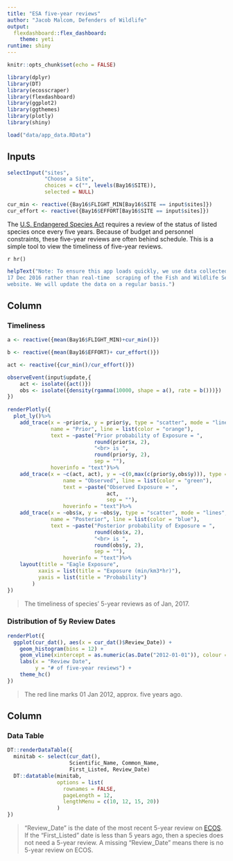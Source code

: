 ```yaml
---
title: "ESA five-year reviews"
author: "Jacob Malcom, Defenders of Wildlife"
output: 
  flexdashboard::flex_dashboard:
    theme: yeti
runtime: shiny
---
```


```r
knitr::opts_chunk$set(echo = FALSE)

library(dplyr)
library(DT)
library(ecosscraper)
library(flexdashboard)
library(ggplot2)
library(ggthemes)
library(plotly)
library(shiny)

load("data/app_data.RData")

```

Inputs {.sidebar}
-----------------------------------------------------------------------

```r
selectInput("sites", 
            "Choose a Site", 
            choices = c("", levels(Bay16$SITE)), 
            selected = NULL)

cur_min <- reactive({Bay16$FLIGHT_MIN[Bay16$SITE == input$sites]})
cur_effort <- reactive({Bay16$EFFORT[Bay16$SITE == input$sites]})
```

The [U.S. Endangered Species Act](https://www.fws.gov/endangered/laws-policies/)
requires a review of the status of listed species once every five years. Because
of budget and personnel constraints, these five-year reviews are often behind 
schedule. This is a simple tool to view the timeliness of five-year reviews. 

`r hr()`

```r
helpText("Note: To ensure this app loads quickly, we use data collected on 
17 Dec 2016 rather than real-time  scraping of the Fish and Wildlife Service's 
website. We will update the data on a regular basis.")
```

Column {data-width=400}
-----------------------------------------------------------------------

### Timeliness

```r
a <- reactive({mean(Bay16$FLIGHT_MIN)+cur_min()})

b <- reactive({mean(Bay16$EFFORT)+ cur_effort()})

act <- reactive({cur_min()/cur_effort()})

observeEvent(input$update,{
    act <- isolate({act()})
    obs <- isolate({density(rgamma(10000, shape = a(), rate = b()))})
})
    
renderPlotly({
  plot_ly()%>%
    add_trace(x = ~prior$x, y = prior$y, type = "scatter", mode = "lines", fill = "tozeroy",
              name = "Prior", line = list(color = "orange"),
              text = ~paste("Prior probability of Exposure = ", 
                            round(prior$x, 2), 
                            "<br> is ",
                            round(prior$y, 2),
                            sep = ""), 
              hoverinfo = "text")%>%
    add_trace(x = ~c(act, act), y = ~c(0,max(c(prior$y,obs$y))), type = "scatter", mode = "lines",
                  name = "Observed", line = list(color = "green"),
                  text = ~paste("Observed Exposure = ", 
                                act, 
                                sep = ""), 
                  hoverinfo = "text")%>%
    add_trace(x = ~obs$x, y = ~obs$y, type = "scatter", mode = "lines", fill = "tozeroy",
              name = "Posterior", line = list(color = "blue"),
              text = ~paste("Posterior probability of Exposure = ", 
                            round(obs$x, 2), 
                            "<br> is ", 
                            round(obs$y, 2),
                            sep = ""), 
                  hoverinfo = "text")%>%
    layout(title = "Eagle Exposure",
          xaxis = list(title = "Exposure (min/km3*hr)"),
          yaxis = list(title = "Probability")
        )
})
```

> The timeliness of species' 5-year reviews as of Jan, 2017.

### Distribution of 5y Review Dates

```r
renderPlot({
  ggplot(cur_dat(), aes(x = cur_dat()$Review_Date)) +
    geom_histogram(bins = 12) +
    geom_vline(xintercept = as.numeric(as.Date("2012-01-01")), colour = "red") +
    labs(x = "Review Date",
         y = "# of five-year reviews") +
    theme_hc()
})
```

> The red line marks 01 Jan 2012, approx. five years ago.


Column {data-width=600}
-----------------------------------------------------------------------

### Data Table

```r
DT::renderDataTable({
  minitab <- select(cur_dat(), 
                    Scientific_Name, Common_Name, 
                    First_Listed, Review_Date)
  DT::datatable(minitab,
                options = list(
                  rownames = FALSE,
                  pageLength = 12,
                  lengthMenu = c(10, 12, 15, 20))
                )
})
```

> "Review_Date" is the date of the most recent 5-year review on [ECOS](http://ecos.fws.gov). If the "First_Listed" date is less than 5 years ago, then a species does not need a 5-year review. A missing "Review_Date" means there is no 5-year review on ECOS.

